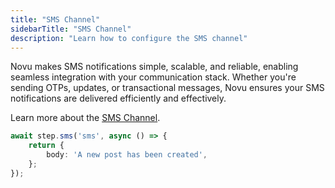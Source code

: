 ```yaml
---
title: "SMS Channel"
sidebarTitle: "SMS Channel"
description: "Learn how to configure the SMS channel"
---
```


Novu makes SMS notifications simple, scalable, and reliable, enabling seamless integration with your communication stack. Whether you're sending OTPs, updates, or transactional messages, Novu ensures your SMS notifications are delivered efficiently and effectively.

Learn more about the [SMS Channel](/integrations/providers/sms/sms-channel).

```typescript
await step.sms('sms', async () => {
    return {
        body: 'A new post has been created',
    };
});
```